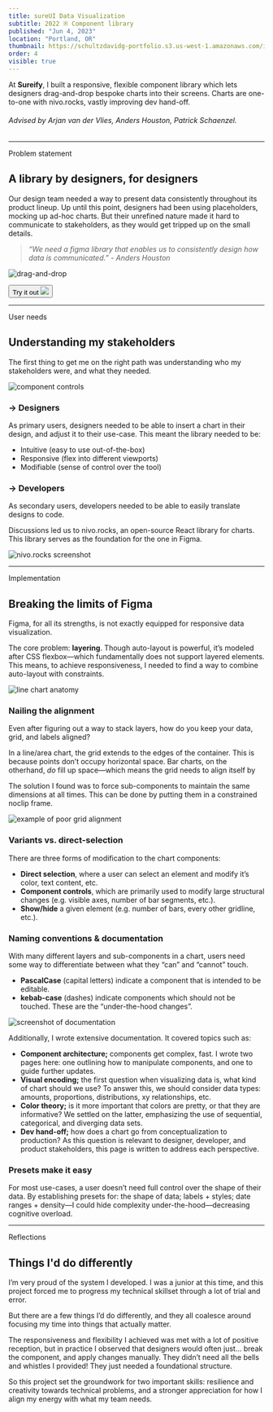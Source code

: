 ```yaml
---
title: sureUI Data Visualization
subtitle: 2022 ※ Component library
published: "Jun 4, 2023"
location: "Portland, OR"
thumbnail: https://schultzdavidg-portfolio.s3.us-west-1.amazonaws.com/images/dv/dv-cover.png
order: 4
visible: true
---
```


<TitleSection />

At <strong>Sureify</strong>, I built a responsive, flexible component library which lets designers drag-and-drop bespoke charts into their screens. Charts are one-to-one with nivo.rocks, vastly improving dev hand-off.

###### Advised by Arjan van der Vlies, Anders Houston, Patrick Schaenzel.

<VideoPlayer width="600" height="400"
            videoUrl='https://firebasestorage.googleapis.com/v0/b/portfolio-95b18.appspot.com/o/casestudies%2Fdatavis%2Fvideos%2Fbarchart-demonstration.webm?alt=media&token=d46b6a27-fe9c-444c-9f89-28d3848c7d8a'
             />

---


<Anchor id="problem-statement">Problem statement</Anchor>
## A library by designers, for designers

Our design team needed a way to present data consistently throughout its product lineup. Up until this point, designers had been using placeholders, mocking up ad-hoc charts. But their unrefined nature made it hard to communicate to stakeholders, as they would get tripped up on the small details.


> *“We need a figma library that enables us to consistently design how data is communicated.”*
> *- Anders Houston*

![drag-and-drop](https://schultzdavidg-portfolio.s3.us-west-1.amazonaws.com/images/dv/dv-drag_drop.png)

<Button variant="primary" className="mb-16" asChild>
    <Link href="https://www.figma.com/community/file/1357811212711130745/sureui-data-visualization" target="_blank">
        <span className="pr-2 text-tx-button">Try it out</span>
        <img src="/iconoir/open-in-browser.svg" className="text-tx-button fill-current" />
    </Link>
</Button>


---

<Anchor id="user-needs">User needs</Anchor>
## Understanding my stakeholders

The first thing to get me on the right path was understanding who my stakeholders were, and what they needed.

![component controls](https://schultzdavidg-portfolio.s3.us-west-1.amazonaws.com/images/dv/dv-component_controls.png)


### → Designers

As primary users, designers needed to be able to insert a chart in their design, and adjust it to their use-case. This meant the library needed to be:
- Intuitive <span className="text-tx-tertiary">(easy to use out-of-the-box)</span>
- Responsive <span className="text-tx-tertiary">(flex into different viewports)</span>
- Modifiable <span className="text-tx-tertiary">(sense of control over the tool)</span>

### → Developers

As secondary users, developers needed to be able to easily translate designs to code.

Discussions led us to nivo.rocks, an open-source React library for charts. This library serves as the foundation for the one in Figma.

![nivo.rocks screenshot](https://schultzdavidg-portfolio.s3.us-west-1.amazonaws.com/images/dv/dv-nivo.png)


---


<Anchor id="implementation">Implementation</Anchor>
## Breaking the limits of Figma

Figma, for all its strengths, is not exactly equipped for responsive data visualization.

The core problem: **layering**. Though auto-layout is powerful, it’s modeled after CSS flexbox—which fundamentally does not support layered elements. This means, to achieve responsiveness, I needed to find a way to combine auto-layout with constraints.

![line chart anatomy](https://schultzdavidg-portfolio.s3.us-west-1.amazonaws.com/images/dv/dv-chart_anatomy-line.png)


### Nailing the alignment

Even after figuring out a way to stack layers, how do you keep your data, grid, and labels aligned?

In a line/area chart, the grid extends to the edges of the container. This is because points don’t occupy horizontal space. Bar charts, on the otherhand, *do* fill up space—which means the grid needs to align itself by 

The solution I found was to force sub-components to maintain the same dimensions at all times. This can be done by putting them in a constrained noclip frame.

![example of poor grid alignment](https://schultzdavidg-portfolio.s3.us-west-1.amazonaws.com/images/dv/dv-grid_alignment.png)


### Variants vs. direct-selection

There are three forms of modification to the chart components:

- **Direct selection**, where a user can select an element and modify it’s color, text content, etc.
- **Component controls**, which are primarily used to modify large structural changes (e.g. visible axes, number of bar segments, etc.).
- **Show/hide** a given element (e.g. number of bars, every other gridline, etc.).


### Naming conventions & documentation

With many different layers and sub-components in a chart, users need some way to differentiate between what they “can” and “cannot” touch.

- **PascalCase** (capital letters) indicate a component that is intended to be editable.
- **kebab-case** (dashes) indicate components which should not be touched. These are the “under-the-hood changes”.

![screenshot of documentation](https://schultzdavidg-portfolio.s3.us-west-1.amazonaws.com/images/dv/dv-docs.png)

Additionally, I wrote extensive documentation. It covered topics such as:

- **Component architecture;** components get complex, fast. I wrote two pages here: one outlining how to manipulate components, and one to guide further updates.
- **Visual encoding;** the first question when visualizing data is, what kind of chart should we use? To answer this, we should consider data types: amounts, proportions, distributions, xy relationships, etc.
- **Color theory;** is it more important that colors are pretty, or that they are informative? We settled on the latter, emphasizing the use of sequential, categorical, and diverging data sets.
- **Dev hand-off;** how does a chart go from conceptualization to production? As this question is relevant to designer, developer, and product stakeholders, this page is written to address each perspective.



### Presets make it easy

For most use-cases, a user doesn’t need full control over the shape of their data. By establishing presets for: the shape of data; labels + styles; date ranges + density—I could hide complexity under-the-hood—decreasing cognitive overload.



---

<Anchor id="reflections">Reflections</Anchor>
## Things I'd do differently

I’m very proud of the system I developed. I was a junior at this time, and this project forced me to progress my technical skillset through a lot of trial and error.

But there are a few things I’d do differently, and they all coalesce around focusing my time into things that actually matter.

The responsiveness and flexibility I achieved was met with a lot of positive reception, but in practice I observed that designers would often just... break the component, and apply changes manually. They didn’t need all the bells and whistles I provided! They just needed a foundational structure.

So this project set the groundwork for two important skills: resilience and creativity towards technical problems, and a stronger appreciation for how I align my energy with what my team needs.